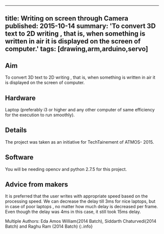 <!-- ---
title: Writing on screen through Camera
tags: [drawing,arm,arduino,servo]
layout: article
mode: normal
type: article
sharing: true
author: Rohan Dvivedi
show_author_profile: true
show_title: true
full_width: false
header: true
cover: /assets/images/blog/thumbnails/Writing on screen through Camera.png
--- -->
---
title: Writing on screen through Camera
published: 2015-10-14
summary: 'To convert 3D text to 2D writing , that is, when something is written in air it is displayed on the screen of computer.'
tags: [drawing,arm,arduino,servo]
---

## Aim
To convert 3D text to 2D writing , that is, when something is written in air it is displayed on the screen of computer.
<!--more-->
## Hardware
Laptop (preferably i3 or higher and any other computer of same efficiency for the execution to run smoothly).

## Details
The project was taken as an initiative for TechTainement of ATMOS- 2015.

## Software
You will be needing opencv and python 2.7.5 for this project.

## Advice from makers
It is preferred that the user writes with appropriate speed based on the processing speed. We can decrease the delay till 3ms for nice laptops, but in case of poor laptops , no matter how much delay is decreased per frame. Even though the delay was 4ms in this case, it still took 15ms delay.



<EmbedItem url='https://www.youtube.com/embed/nURHzhvxnDE' />
Multiple Authors: Eda Amos William(2014 Batch), Siddarth Chaturvedi(2014 Batch) and Raghu Ram (2014 Batch) 
{:.info}